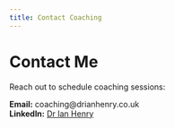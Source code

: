 ```yaml
---
title: Contact Coaching
---
```


# Contact Me

Reach out to schedule coaching sessions:

**Email:** coaching@drianhenry.co.uk  
**LinkedIn:** [Dr Ian Henry](https://www.linkedin.com/in/ian-henry-a0348515/)

